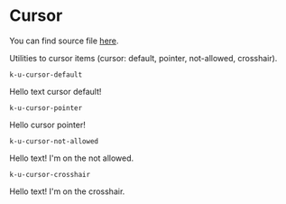 
<Meta title="Utilities/Cursor" />

# Cursor

You can find source file [here](https://github.com/KissKissBankBank/kitten/blob/master/assets/stylesheets/kitten/utilities/_cursor.scss).

Utilities to cursor items (cursor: default, pointer, not-allowed, crosshair).

`k-u-cursor-default`
<Preview>
  <Story name="default">
    <p className="k-u-cursor-default">
      Hello text cursor default!
    </p>
  </Story>
</Preview>

`k-u-cursor-pointer`
<Preview>
  <Story name="pointer">
    <p className="k-u-cursor-pointer">
      Hello cursor pointer!
    </p>
  </Story>
</Preview>

`k-u-cursor-not-allowed` 
<Preview>
  <Story name="not-allowed">
    <p className="k-u-cursor-not-allowed">
      Hello text! I'm on the not allowed.
    </p>
  </Story>
</Preview>

`k-u-cursor-crosshair` 
<Preview>
  <Story name="crosshair">
    <p className="k-u-cursor-crosshair">
      Hello text! I'm on the crosshair.
    </p>
  </Story>
</Preview>
